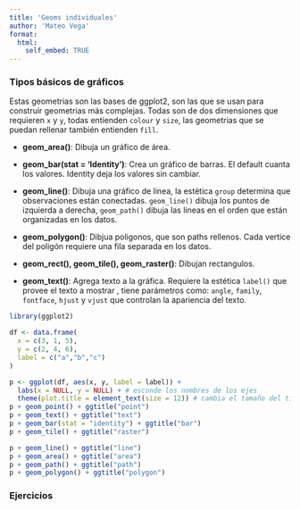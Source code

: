 ```yaml
---
title: 'Geoms individuales'
author: 'Mateo Vega'
format:
  html:
    self_embed: TRUE
---
```


### Tipos básicos de gráficos

Estas geometrias son las bases de ggplot2, son las que se usan para construir geometrias más complejas. Todas son de dos dimensiones que requieren `x` y `y`, todas entienden `colour` y `size`, las geometrias que se puedan rellenar también entienden `fill`.

* **geom_area()**: Dibuja un gráfico de área.
* **geom_bar(stat = 'Identity')**: Crea un gráfico de barras. El default cuanta los valores. Identity deja los valores sin cambiar.
* **geom_line()**: Dibuja una gráfico de linea, la estética `group` determina que observaciones están conectadas. `geom_line()` dibuja los puntos de izquierda a derecha, `geom_path()` dibuja las lineas en el orden que están organizadas en los datos.

* **geom_polygon()**: Dibjua poligonos, que son paths rellenos. Cada vertice del poligón requiere una fila separada en los datos.

* **geom_rect(), geom_tile(), geom_raster()**: Dibujan rectangulos.

* **geom_text()**: Agrega texto a la gráfica. Requiere la estética `label()` que provee el texto a mostrar
, tiene parámetros como:  `angle`, `family`, `fontface`,  `hjust` y `vjust` que controlan la apariencia del texto.


```r
library(ggplot2)

df <- data.frame(
  x = c(3, 1, 5), 
  y = c(2, 4, 6), 
  label = c("a","b","c")
)
```

```r
p <- ggplot(df, aes(x, y, label = label)) + 
  labs(x = NULL, y = NULL) + # esconde los nombres de los ejes
  theme(plot.title = element_text(size = 12)) # cambia el tamaño del titulo
p + geom_point() + ggtitle("point")
p + geom_text() + ggtitle("text")
p + geom_bar(stat = "identity") + ggtitle("bar")
p + geom_tile() + ggtitle("raster")
```

```r
p + geom_line() + ggtitle("line")
p + geom_area() + ggtitle("area")
p + geom_path() + ggtitle("path")
p + geom_polygon() + ggtitle("polygon")
```

### Ejercicios